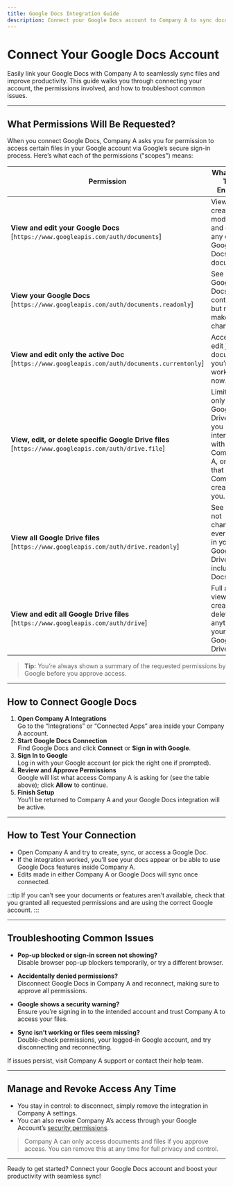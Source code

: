 ```yaml
---
title: Google Docs Integration Guide
description: Connect your Google Docs account to Company A to sync documents, enable collaboration, and enhance your workflow.
---
```


# Connect Your Google Docs Account

Easily link your Google Docs with Company A to seamlessly sync files and improve productivity. This guide walks you through connecting your account, the permissions involved, and how to troubleshoot common issues.

---

## What Permissions Will Be Requested?

When you connect Google Docs, Company A asks you for permission to access certain files in your Google account via Google’s secure sign-in process. Here’s what each of the permissions ("scopes") means:

| Permission | What Does This Enable? |
|---|---|
| **View and edit your Google Docs**  <br/>[`https://www.googleapis.com/auth/documents`] | View, create, modify, and delete any of your Google Docs documents. |
| **View your Google Docs**  <br/>[`https://www.googleapis.com/auth/documents.readonly`] | See all your Google Docs content, but not make changes. |
| **View and edit only the active Doc**  <br/>[`https://www.googleapis.com/auth/documents.currentonly`] | Access and edit just the document you’re working on now. |
| **View, edit, or delete specific Google Drive files**  <br/>[`https://www.googleapis.com/auth/drive.file`] | Limited to only the Google Drive files you interact with in Company A, or files that Company A creates for you. |
| **View all Google Drive files**  <br/>[`https://www.googleapis.com/auth/drive.readonly`] | See (but not change) everything in your Google Drive, including Docs. |
| **View and edit all Google Drive files**  <br/>[`https://www.googleapis.com/auth/drive`] | Full access: view, edit, create, or delete anything in your Google Drive. |

> **Tip:** You’re always shown a summary of the requested permissions by Google before you approve access.

---

## How to Connect Google Docs

1. **Open Company A Integrations**  
   Go to the “Integrations” or “Connected Apps” area inside your Company A account.
2. **Start Google Docs Connection**  
   Find Google Docs and click **Connect** or **Sign in with Google**.
3. **Sign In to Google**  
   Log in with your Google account (or pick the right one if prompted).
4. **Review and Approve Permissions**  
   Google will list what access Company A is asking for (see the table above); click **Allow** to continue.
5. **Finish Setup**  
   You’ll be returned to Company A and your Google Docs integration will be active.

---

## How to Test Your Connection

- Open Company A and try to create, sync, or access a Google Doc.
- If the integration worked, you’ll see your docs appear or be able to use Google Docs features inside Company A.
- Edits made in either Company A or Google Docs will sync once connected.

:::tip
If you can’t see your documents or features aren’t available, check that you granted all requested permissions and are using the correct Google account.
:::

---

## Troubleshooting Common Issues

- **Pop-up blocked or sign-in screen not showing?**  
  Disable browser pop-up blockers temporarily, or try a different browser.

- **Accidentally denied permissions?**  
  Disconnect Google Docs in Company A and reconnect, making sure to approve all permissions.

- **Google shows a security warning?**  
  Ensure you’re signing in to the intended account and trust Company A to access your files.

- **Sync isn’t working or files seem missing?**  
  Double-check permissions, your logged-in Google account, and try disconnecting and reconnecting.

If issues persist, visit Company A support or contact their help team.

---

## Manage and Revoke Access Any Time

- You stay in control: to disconnect, simply remove the integration in Company A settings.
- You can also revoke Company A’s access through your Google Account’s [security permissions](https://myaccount.google.com/permissions).

> Company A can only access documents and files if you approve access. You can remove this at any time for full privacy and control.

---

Ready to get started? Connect your Google Docs account and boost your productivity with seamless sync!
